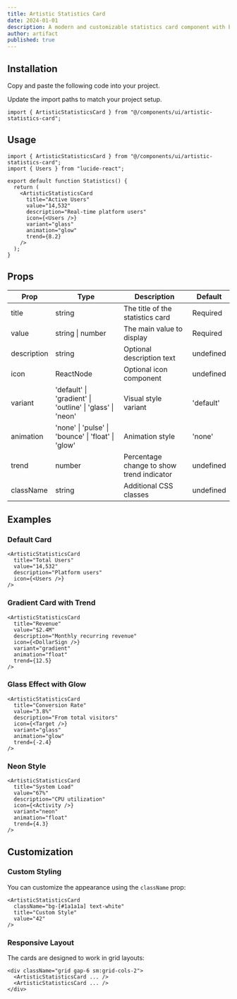 ```yaml
---
title: Artistic Statistics Card
date: 2024-01-01
description: A modern and customizable statistics card component with beautiful animations, variants, and trend indicators.
author: artifact
published: true
---
```


<ComponentPreview name="artistic-statistics-card-demo" />

## Installation

<Steps>

<Step>Copy and paste the following code into your project.</Step>

<ComponentSource name="artistic-statistics-card" />

<Step>Update the import paths to match your project setup.</Step>

```tsx
import { ArtisticStatisticsCard } from "@/components/ui/artistic-statistics-card";
```

</Steps>

## Usage

```tsx
import { ArtisticStatisticsCard } from "@/components/ui/artistic-statistics-card";
import { Users } from "lucide-react";

export default function Statistics() {
  return (
    <ArtisticStatisticsCard
      title="Active Users"
      value="14,532"
      description="Real-time platform users"
      icon={<Users />}
      variant="glass"
      animation="glow"
      trend={8.2}
    />
  );
}
```

## Props

| Prop        | Type                                                      | Description                               | Default   |
| ----------- | --------------------------------------------------------- | ----------------------------------------- | --------- |
| title       | string                                                    | The title of the statistics card          | Required  |
| value       | string \| number                                          | The main value to display                 | Required  |
| description | string                                                    | Optional description text                 | undefined |
| icon        | ReactNode                                                 | Optional icon component                   | undefined |
| variant     | 'default' \| 'gradient' \| 'outline' \| 'glass' \| 'neon' | Visual style variant                      | 'default' |
| animation   | 'none' \| 'pulse' \| 'bounce' \| 'float' \| 'glow'        | Animation style                           | 'none'    |
| trend       | number                                                    | Percentage change to show trend indicator | undefined |
| className   | string                                                    | Additional CSS classes                    | undefined |

## Examples

### Default Card

```tsx
<ArtisticStatisticsCard
  title="Total Users"
  value="14,532"
  description="Platform users"
  icon={<Users />}
/>
```

### Gradient Card with Trend

```tsx
<ArtisticStatisticsCard
  title="Revenue"
  value="$2.4M"
  description="Monthly recurring revenue"
  icon={<DollarSign />}
  variant="gradient"
  animation="float"
  trend={12.5}
/>
```

### Glass Effect with Glow

```tsx
<ArtisticStatisticsCard
  title="Conversion Rate"
  value="3.8%"
  description="From total visitors"
  icon={<Target />}
  variant="glass"
  animation="glow"
  trend={-2.4}
/>
```

### Neon Style

```tsx
<ArtisticStatisticsCard
  title="System Load"
  value="67%"
  description="CPU utilization"
  icon={<Activity />}
  variant="neon"
  animation="float"
  trend={4.3}
/>
```

## Customization

### Custom Styling

You can customize the appearance using the `className` prop:

```tsx
<ArtisticStatisticsCard
  className="bg-[#1a1a1a] text-white"
  title="Custom Style"
  value="42"
/>
```

### Responsive Layout

The cards are designed to work in grid layouts:

```tsx
<div className="grid gap-6 sm:grid-cols-2">
  <ArtisticStatisticsCard ... />
  <ArtisticStatisticsCard ... />
</div>
```
